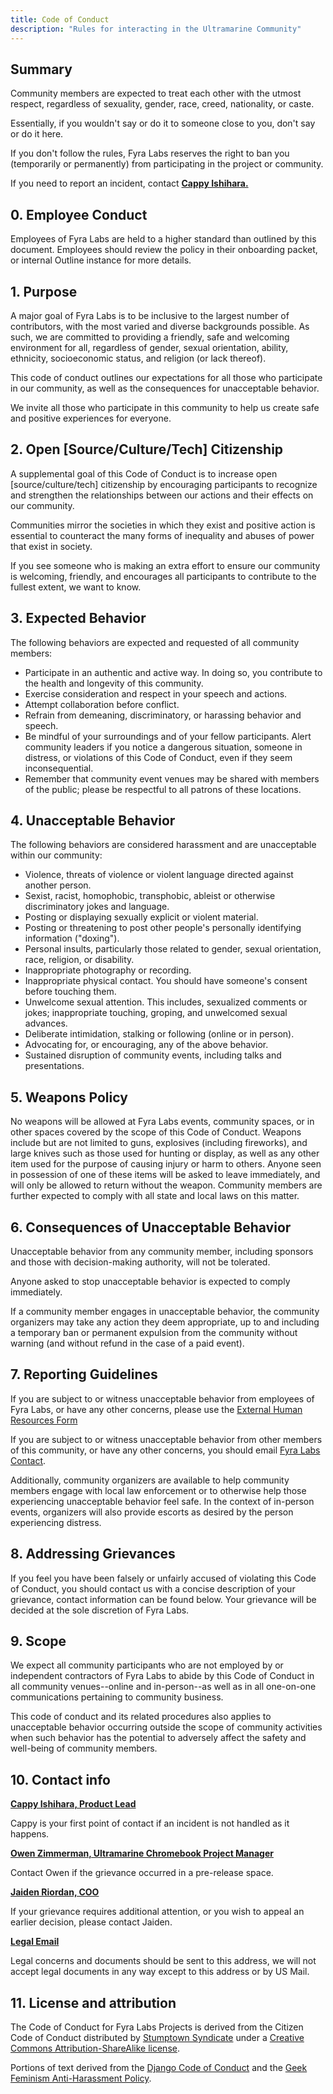 ```yaml
---
title: Code of Conduct
description: "Rules for interacting in the Ultramarine Community"
---
```



## Summary

Community members are expected to treat each other with the utmost respect, regardless of sexuality, gender, race, creed, nationality, or caste.

Essentially, if you wouldn't say or do it to someone close to you, don't say or do it here.

If you don't follow the rules, Fyra Labs reserves the right to ban you (temporarily or permanently) from participating in the project or community.

If you need to report an incident, contact [**Cappy Ishihara.**](mailto:cappy@fyralabs.com)

## 0. Employee Conduct

Employees of Fyra Labs are held to a higher standard than outlined by this document. Employees should review the policy in their onboarding packet, or internal Outline instance for more details.

## 1. Purpose

A major goal of Fyra Labs is to be inclusive to the largest number of contributors, with the most varied and diverse backgrounds possible. As such, we are committed to providing a friendly, safe and welcoming environment for all, regardless of gender, sexual orientation, ability, ethnicity, socioeconomic status, and religion (or lack thereof).

This code of conduct outlines our expectations for all those who participate in our community, as well as the consequences for unacceptable behavior.

We invite all those who participate in this community to help us create safe and positive experiences for everyone.

## 2. Open [Source/Culture/Tech] Citizenship

A supplemental goal of this Code of Conduct is to increase open [source/culture/tech] citizenship by encouraging participants to recognize and strengthen the relationships between our actions and their effects on our community.

Communities mirror the societies in which they exist and positive action is essential to counteract the many forms of inequality and abuses of power that exist in society.

If you see someone who is making an extra effort to ensure our community is welcoming, friendly, and encourages all participants to contribute to the fullest extent, we want to know.

## 3. Expected Behavior

The following behaviors are expected and requested of all community members:

- Participate in an authentic and active way. In doing so, you contribute to the health and longevity of this community.
- Exercise consideration and respect in your speech and actions.
- Attempt collaboration before conflict.
- Refrain from demeaning, discriminatory, or harassing behavior and speech.
- Be mindful of your surroundings and of your fellow participants. Alert community leaders if you notice a dangerous situation, someone in distress, or violations of this Code of Conduct, even if they seem inconsequential.
- Remember that community event venues may be shared with members of the public; please be respectful to all patrons of these locations.

## 4. Unacceptable Behavior

The following behaviors are considered harassment and are unacceptable within our community:

- Violence, threats of violence or violent language directed against another person.
- Sexist, racist, homophobic, transphobic, ableist or otherwise discriminatory jokes and language.
- Posting or displaying sexually explicit or violent material.
- Posting or threatening to post other people's personally identifying information ("doxing").
- Personal insults, particularly those related to gender, sexual orientation, race, religion, or disability.
- Inappropriate photography or recording.
- Inappropriate physical contact. You should have someone's consent before touching them.
- Unwelcome sexual attention. This includes, sexualized comments or jokes; inappropriate touching, groping, and unwelcomed sexual advances.
- Deliberate intimidation, stalking or following (online or in person).
- Advocating for, or encouraging, any of the above behavior.
- Sustained disruption of community events, including talks and presentations.

## 5. Weapons Policy

No weapons will be allowed at Fyra Labs events, community spaces, or in other spaces covered by the scope of this Code of Conduct. Weapons include but are not limited to guns, explosives (including fireworks), and large knives such as those used for hunting or display, as well as any other item used for the purpose of causing injury or harm to others. Anyone seen in possession of one of these items will be asked to leave immediately, and will only be allowed to return without the weapon. Community members are further expected to comply with all state and local laws on this matter.

## 6. Consequences of Unacceptable Behavior

Unacceptable behavior from any community member, including sponsors and those with decision-making authority, will not be tolerated.

Anyone asked to stop unacceptable behavior is expected to comply immediately.

If a community member engages in unacceptable behavior, the community organizers may take any action they deem appropriate, up to and including a temporary ban or permanent expulsion from the community without warning (and without refund in the case of a paid event).

## 7. Reporting Guidelines

If you are subject to or witness unacceptable behavior from employees of Fyra Labs, or have any other concerns, please use the [External Human Resources Form](https://airtable.com/shrCMi4X3Xp3ITMJz)

If you are subject to or witness unacceptable behavior from other members of this community, or have any other concerns, you should email [Fyra Labs Contact](mailto:contact@fyralabs.com).

Additionally, community organizers are available to help community members engage with local law enforcement or to otherwise help those experiencing unacceptable behavior feel safe. In the context of in-person events, organizers will also provide escorts as desired by the person experiencing distress.

## 8. Addressing Grievances

If you feel you have been falsely or unfairly accused of violating this Code of Conduct, you should contact us with a concise description of your grievance, contact information can be found below. Your grievance will be decided at the sole discretion of Fyra Labs.

## 9. Scope

We expect all community participants who are not employed by or independent contractors of Fyra Labs to abide by this Code of Conduct in all community venues--online and in-person--as well as in all one-on-one communications pertaining to community business.

This code of conduct and its related procedures also applies to unacceptable behavior occurring outside the scope of community activities when such behavior has the potential to adversely affect the safety and well-being of community members.

## 10. Contact info

[**Cappy Ishihara, Product Lead**](mailto:cappy@fyralabs.com)

Cappy is your first point of contact if an incident is not handled as it happens.

[**Owen Zimmerman, Ultramarine Chromebook Project Manager**](mailto:owen@fyralabs.com)

Contact Owen if the grievance occurred in a pre-release space.

[**Jaiden Riordan, COO**](mailto:jade@fyralabs.com)

If your grievance requires additional attention, or you wish to appeal an earlier decision, please contact Jaiden.

[**Legal Email**](mailto:legal@fyralabs.com)

Legal concerns and documents should be sent to this address, we will not accept legal documents in any way except to this address or by US Mail.

## 11. License and attribution

The Code of Conduct for Fyra Labs Projects is derived from the Citizen Code of Conduct distributed by [Stumptown Syndicate](http://stumptownsyndicate.org) under a [Creative Commons Attribution-ShareAlike license](http://creativecommons.org/licenses/by-sa/3.0/).

Portions of text derived from the [Django Code of Conduct](https://www.djangoproject.com/conduct/) and the [Geek Feminism Anti-Harassment Policy](http://geekfeminism.wikia.com/wiki/Conference_anti-harassment/Policy).
